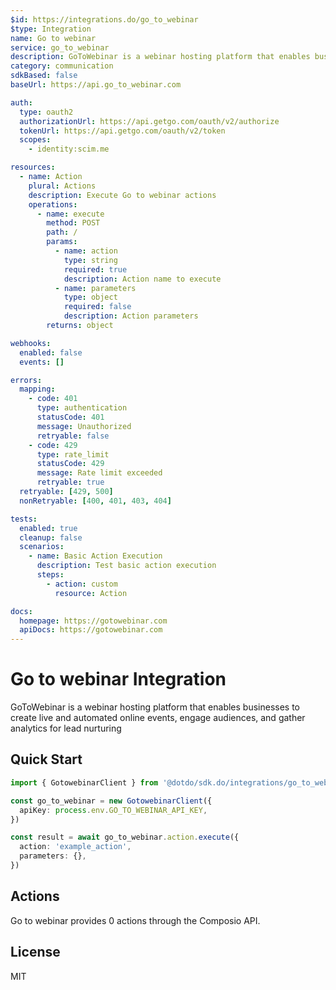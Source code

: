 ```yaml
---
$id: https://integrations.do/go_to_webinar
$type: Integration
name: Go to webinar
service: go_to_webinar
description: GoToWebinar is a webinar hosting platform that enables businesses to create live and automated online events, engage audiences, and gather analytics for lead nurturing
category: communication
sdkBased: false
baseUrl: https://api.go_to_webinar.com

auth:
  type: oauth2
  authorizationUrl: https://api.getgo.com/oauth/v2/authorize
  tokenUrl: https://api.getgo.com/oauth/v2/token
  scopes:
    - identity:scim.me

resources:
  - name: Action
    plural: Actions
    description: Execute Go to webinar actions
    operations:
      - name: execute
        method: POST
        path: /
        params:
          - name: action
            type: string
            required: true
            description: Action name to execute
          - name: parameters
            type: object
            required: false
            description: Action parameters
        returns: object

webhooks:
  enabled: false
  events: []

errors:
  mapping:
    - code: 401
      type: authentication
      statusCode: 401
      message: Unauthorized
      retryable: false
    - code: 429
      type: rate_limit
      statusCode: 429
      message: Rate limit exceeded
      retryable: true
  retryable: [429, 500]
  nonRetryable: [400, 401, 403, 404]

tests:
  enabled: true
  cleanup: false
  scenarios:
    - name: Basic Action Execution
      description: Test basic action execution
      steps:
        - action: custom
          resource: Action

docs:
  homepage: https://gotowebinar.com
  apiDocs: https://gotowebinar.com
---
```


# Go to webinar Integration

GoToWebinar is a webinar hosting platform that enables businesses to create live and automated online events, engage audiences, and gather analytics for lead nurturing

## Quick Start

```typescript
import { GotowebinarClient } from '@dotdo/sdk.do/integrations/go_to_webinar'

const go_to_webinar = new GotowebinarClient({
  apiKey: process.env.GO_TO_WEBINAR_API_KEY,
})

const result = await go_to_webinar.action.execute({
  action: 'example_action',
  parameters: {},
})
```

## Actions

Go to webinar provides 0 actions through the Composio API.

## License

MIT
